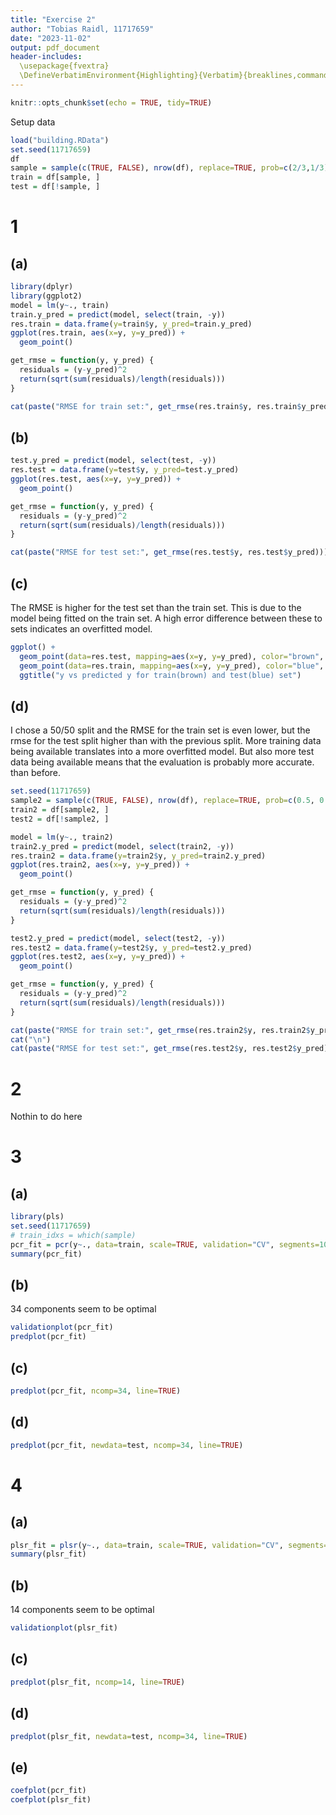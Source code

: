 ```yaml
---
title: "Exercise 2"
author: "Tobias Raidl, 11717659"
date: "2023-11-02"
output: pdf_document
header-includes:
  \usepackage{fvextra}
  \DefineVerbatimEnvironment{Highlighting}{Verbatim}{breaklines,commandchars=\\\{\}}
---
```


```r
knitr::opts_chunk$set(echo = TRUE, tidy=TRUE)
```

Setup data
```r
load("building.RData")
set.seed(11717659)
df
sample = sample(c(TRUE, FALSE), nrow(df), replace=TRUE, prob=c(2/3,1/3))
train = df[sample, ]
test = df[!sample, ]
```

# 1
## (a)
```r
library(dplyr)
library(ggplot2)
model = lm(y~., train)
train.y_pred = predict(model, select(train, -y))
res.train = data.frame(y=train$y, y_pred=train.y_pred)
ggplot(res.train, aes(x=y, y=y_pred)) +
  geom_point()

get_rmse = function(y, y_pred) {
  residuals = (y-y_pred)^2
  return(sqrt(sum(residuals)/length(residuals)))
}

cat(paste("RMSE for train set:", get_rmse(res.train$y, res.train$y_pred)))
```

## (b)
```r
test.y_pred = predict(model, select(test, -y))
res.test = data.frame(y=test$y, y_pred=test.y_pred)
ggplot(res.test, aes(x=y, y=y_pred)) +
  geom_point()

get_rmse = function(y, y_pred) {
  residuals = (y-y_pred)^2
  return(sqrt(sum(residuals)/length(residuals)))
}

cat(paste("RMSE for test set:", get_rmse(res.test$y, res.test$y_pred)))
```

## (c)
The RMSE is higher for the test set than the train set. This is due to the model being fitted on the train set. A high error difference between these to sets indicates an overfitted model.
```r
ggplot() +
  geom_point(data=res.test, mapping=aes(x=y, y=y_pred), color="brown", pch="o") +
  geom_point(data=res.train, mapping=aes(x=y, y=y_pred), color="blue", pch="o") +
  ggtitle("y vs predicted y for train(brown) and test(blue) set")
```

## (d)
I chose a 50/50 split and the RMSE for the train set is even lower, but the rmse for the test split higher than with the previous split. More training data being available translates into a more overfitted model. But also more test data being available means that the evaluation is probably more accurate. than before.
```r
set.seed(11717659)
sample2 = sample(c(TRUE, FALSE), nrow(df), replace=TRUE, prob=c(0.5, 0.5))
train2 = df[sample2, ]
test2 = df[!sample2, ]

model = lm(y~., train2)
train2.y_pred = predict(model, select(train2, -y))
res.train2 = data.frame(y=train2$y, y_pred=train2.y_pred)
ggplot(res.train2, aes(x=y, y=y_pred)) +
  geom_point()

get_rmse = function(y, y_pred) {
  residuals = (y-y_pred)^2
  return(sqrt(sum(residuals)/length(residuals)))
}

test2.y_pred = predict(model, select(test2, -y))
res.test2 = data.frame(y=test2$y, y_pred=test2.y_pred)
ggplot(res.test2, aes(x=y, y=y_pred)) +
  geom_point()

get_rmse = function(y, y_pred) {
  residuals = (y-y_pred)^2
  return(sqrt(sum(residuals)/length(residuals)))
}

cat(paste("RMSE for train set:", get_rmse(res.train2$y, res.train2$y_pred)))
cat("\n")
cat(paste("RMSE for test set:", get_rmse(res.test2$y, res.test2$y_pred)))
```

# 2
Nothin to do here

# 3
## (a)
```r
library(pls)
set.seed(11717659)
# train_idxs = which(sample)
pcr_fit = pcr(y~., data=train, scale=TRUE, validation="CV", segments=10, segment.type="random")
summary(pcr_fit)
```

## (b)
34 components seem to be optimal
```r
validationplot(pcr_fit)
predplot(pcr_fit)
```

## (c)
```r
predplot(pcr_fit, ncomp=34, line=TRUE)
```

## (d)
```r
predplot(pcr_fit, newdata=test, ncomp=34, line=TRUE)
```

# 4
## (a)
```r
plsr_fit = plsr(y~., data=train, scale=TRUE, validation="CV", segments=10, segment.type="random")
summary(plsr_fit)
```

## (b)
14 components seem to be optimal
```r
validationplot(plsr_fit)
```

## (c)
```r
predplot(plsr_fit, ncomp=14, line=TRUE)
```

## (d)
```r
predplot(plsr_fit, newdata=test, ncomp=34, line=TRUE)
```

## (e)
```r
coefplot(pcr_fit)
coefplot(plsr_fit)
```
